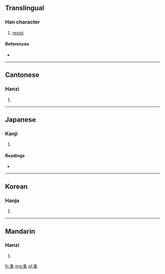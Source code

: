 ==Translingual==

===Han character===
{{Han char|rn=34|rad=夂|as=04|sn=7|four=2750<sub>4</sub>|canj=竹水手十 (HEQJ)}}

# [[resist]]

====References====
* {{Han ref|kx=0244.220|dkj=05698|dj=0485.090|hdz=20868.070|uh=5906|ud=22790|bh=CAB0|bd=51888}}

----

==Cantonese==

===Hanzi===
{{yue-hanzi|jyut=|y=fung1}}

# {{defn|Cantonese|sort=夂04}}

----

==Japanese==

===Kanji===
{{ja-kanji|grade=|rs=夂04}}

# {{defn|Japanese|sort=夂04}}

====Readings====
* {{ja-readings|on=[[ほう]] (hō), [[ふ]] (fu), [[ば]] (ba)|kun=[[さからう]] (sakarau), [[ひく]] (hiku), [[あう]] (au), [[あつい]] (atsui)}}

----

==Korean==

===Hanja===
{{ko-hanja|hangeul=[[봉]]|rv=bong|mr=pong}}

# {{defn|Korean|sort=夂04}}

----

==Mandarin==

===Hanzi===
{{cmn-hanzi|pin=[[fēng]] ([[feng1]])|wg=feng<sup>1</sup>}}

# {{defn|Mandarin|sort=夂04}}

[[fr:夆]]
[[mg:夆]]
[[pl:夆]]